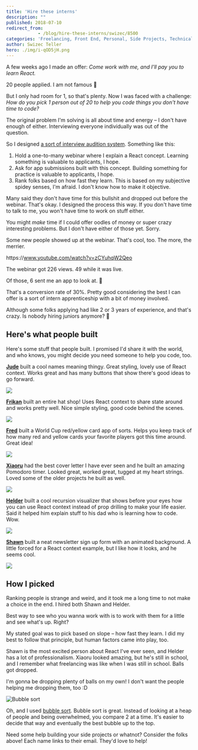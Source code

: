 ```yaml
---
title: 'Hire these interns'
description: ""
published: 2018-07-10
redirect_from: 
            - /blog/hire-these-interns/swizec/8500
categories: 'Freelancing, Front End, Personal, Side Projects, Technical'
author: Swizec Teller
hero: ./img/i-qOD5jH.png
---
```

A few weeks ago I made an offer: _Come work with me, and I'll pay you to learn React._



20 people applied. I am not famous 🤔



But I only had room for 1, so that's plenty. Now I was faced with a challenge: _How do you pick 1 person out of 20 to help you code things you don't have time to code?_



The original problem I'm solving is all about time and energy – I don't have enough of either. Interviewing everyone individually was out of the question.



So I designed [a sort of interview audition system](https://swizec.com/blog/tech-intern-job/swizec/8454). Something like this:



1. Hold a one-to-many webinar where I explain a React concept. Learning something is valuable to applicants, I hope.
2. Ask for app submissions built with this concept. Building something for practice is valuable to applicants, I hope.
3. Rank folks based on how fast they learn. This is based on my subjective spidey senses, I'm afraid. I don't know how to make it objective.



Many said they don't have time for this bullshit and dropped out before the webinar. That's okay. I designed the process this way. If you don't have time to talk to me, you won't have time to work on stuff either.



You might _make_ time if I could offer oodles of money or super crazy interesting problems. But I don't have either of those yet. Sorry.



Some new people showed up at the webinar. That's cool, too. The more, the merrier.



https&#x3A;//www.youtube.com/watch?v=zCYuhqW2Qeo



The webinar got 226 views. 49 while it was live.



Of those, 6 sent me an app to look at. 🎉



That's a conversion rate of 30%. Pretty good considering the best I can offer is a sort of intern apprenticeship with a bit of money involved.



Although some folks applying had like 2 or 3 years of experience, and that's crazy. Is nobody hiring juniors anymore? 🤔



## Here's what people built



Here's some stuff that people built. I promised I'd share it with the world, and who knows, you might decide you need someone to help you code, too.



[**Jude**](mailto:judenangoli@yahoo.com) built a cool names meaning thingy. Great styling, lovely use of React context. Works great and has many buttons that show there's good ideas to go forward.



[![](./img/i-qOD5jH.png)](https://test-ad62f.firebaseapp.com/)



[**Frikan**](mailto:ferwee@gmail.com) built an entire hat shop! Uses React context to share state around and works pretty well. Nice simple styling, good code behind the scenes.



[![](./img/i-u3SgS7.png)](https://frikanrw.github.io/contexthatshop/)



[**Fred**](mailto:fred.thefriedone@gmail.com) built a World Cup red/yellow card app of sorts. Helps you keep track of how many red and yellow cards your favorite players got this time around. Great idea!



[![](./img/i-RyIvtI.png)](https://codesandbox.io/s/8kvnzq98p8)



[**Xiaoru**](mailto:hello@xiaoru.li) had the best cover letter I have ever seen and he built an amazing Pomodoro timer. Looked great, worked great, tugged at my heart strings. Loved some of the older projects he built as well.



![](./img/i-TXCXG5.png)



[**Helder**](mailto:hsribei.pub@gmail.com) built a cool recursion visualizer that shows before your eyes how you can use React context instead of prop drilling to make your life easier. Said it helped him explain stuff to his dad who is learning how to code. Wow.



[![](./img/i-s14tMy.png)](https://codesandbox.io/s/3vmrlm0175)



[**Shawn**](mailto:shawnhosea@shawnhosea.com) built a neat newsletter sign up form with an animated background. A little forced for a React context example, but I like how it looks, and he seems cool.



[![](./img/i-jEL88f.png)](https://craftatoms.github.io/newslettertemplate/)



## How I picked



Ranking people is strange and weird, and it took me a long time to not make a choice in the end. I hired both Shawn and Helder.



Best way to see who you wanna work with is to work with them for a little and see what's up. Right?



My stated goal was to pick based on slope – how fast they learn. I did my best to follow that principle, but human factors came into play, too.



Shawn is the most excited person about React I've ever seen, and Helder has a lot of professionalism. Xiaoru looked amazing, but he's still in school, and I remember what freelancing was like when I was still in school. Balls got dropped.



I'm gonna be dropping plenty of balls on my own! I don't want the people helping me dropping them, too :D



![Bubble sort](./img/wikipedia-commons-c-c8-Bubble-sort-example-300px.gif)



Oh, and I used [bubble sort](https://en.wikipedia.org/wiki/Bubble_sort). Bubble sort is great. Instead of looking at a heap of people and being overwhelmed, you compare 2 at a time. It's easier to decide that way and eventually the best bubble up to the top.



Need some help building your side projects or whatnot? Consider the folks above! Each name links to their email. They'd love to help!